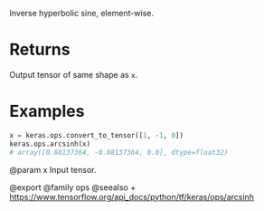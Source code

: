 Inverse hyperbolic sine, element-wise.

# Returns
Output tensor of same shape as `x`.

# Examples
```python
x = keras.ops.convert_to_tensor([1, -1, 0])
keras.ops.arcsinh(x)
# array([0.88137364, -0.88137364, 0.0], dtype=float32)
```

@param x Input tensor.

@export
@family ops
@seealso
+ <https://www.tensorflow.org/api_docs/python/tf/keras/ops/arcsinh>
